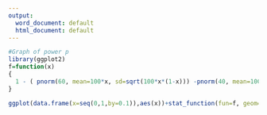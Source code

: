 ---
output:
  word_document: default
  html_document: default
---







```{r}
#Graph of power p
library(ggplot2)
f=function(x)
{
  1 - ( pnorm(60, mean=100*x, sd=sqrt(100*x*(1-x))) -pnorm(40, mean=100*x, sd=sqrt(100*x*(1-x))) )
}

ggplot(data.frame(x=seq(0,1,by=0.1)),aes(x))+stat_function(fun=f, geom="line",col='red')+xlab("x values")+ylab("power")

```



